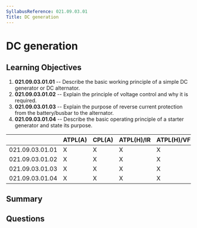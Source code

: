 ```yaml
---
SyllabusReference: 021.09.03.01
Title: DC generation
---
```


# DC generation

## Learning Objectives

1.  **021.09.03.01.01** -- Describe the basic working principle of a simple DC
    generator or DC alternator.
2.  **021.09.03.01.02** -- Explain the principle of voltage control and why it is
    required.
3.  **021.09.03.01.03** -- Explain the purpose of reverse current protection from
    the battery/busbar to the alternator.
4.  **021.09.03.01.04** -- Describe the basic operating principle of a starter
    generator and state its purpose.

|                 | ATPL(A) | CPL(A) | ATPL(H)/IR | ATPL(H)/VFR | CPL(H) | IR | CBIR(A) |
| --------------- | ------- | ------ | ---------- | ----------- | ------ | -- | ------- |
| 021.09.03.01.01 | X       | X      | X          | X           | X      |    |         |
| 021.09.03.01.02 | X       | X      | X          | X           | X      |    |         |
| 021.09.03.01.03 | X       | X      | X          | X           | X      |    |         |
| 021.09.03.01.04 | X       | X      | X          | X           | X      |    |         |

## Summary

## Questions
